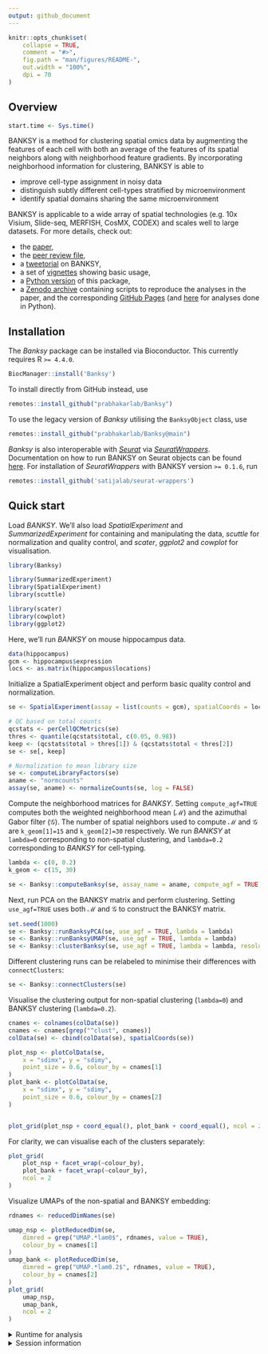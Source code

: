 ```yaml
---
output: github_document
---
```


<!-- README.md is generated from README.Rmd. Please edit that file -->

```r
knitr::opts_chunk$set(
    collapse = TRUE,
    comment = "#>",
    fig.path = "man/figures/README-",
    out.width = "100%", 
    dpi = 70
)
```

## Overview

```r
start.time <- Sys.time()
```

BANKSY is a method for clustering spatial omics data by augmenting the
features of each cell with both an average of the features of its spatial 
neighbors along with neighborhood feature gradients. By incorporating 
neighborhood information for clustering, BANKSY is able to

- improve cell-type assignment in noisy data
- distinguish subtly different cell-types stratified by microenvironment
- identify spatial domains sharing the same microenvironment

BANKSY is applicable to a wide array of spatial technologies (e.g. 10x Visium, 
Slide-seq, MERFISH, CosMX, CODEX) and scales well to large datasets. For more 
details, check out:

- the [paper](https://www.nature.com/articles/s41588-024-01664-3),
- the [peer review file](https://static-content.springer.com/esm/art%3A10.1038%2Fs41588-024-01664-3/MediaObjects/41588_2024_1664_MOESM3_ESM.pdf),
- a [tweetorial](https://x.com/shyam_lab/status/1762648072360792479?s=20) on BANKSY,
- a set of [vignettes](https://prabhakarlab.github.io/Banksy) showing basic 
  usage,
- a [Python version](https://github.com/prabhakarlab/Banksy_py) of this package,
- a [Zenodo archive](https://zenodo.org/records/10258795) containing scripts to 
  reproduce the analyses in the paper, and the corresponding
  [GitHub Pages](https://github.com/jleechung/banksy-zenodo) 
  (and [here](https://github.com/prabhakarlab/Banksy_py/tree/Banksy_manuscript) for analyses done in Python). 

## Installation

The *Banksy* package can be installed via Bioconductor. This currently requires
R `>= 4.4.0`. 

```r
BiocManager::install('Banksy')
```

To install directly from GitHub instead, use

```r
remotes::install_github("prabhakarlab/Banksy")
```

To use the legacy version of *Banksy* utilising the `BanksyObject` class, use

```r
remotes::install_github("prabhakarlab/Banksy@main")
```

*Banksy* is also interoperable with [*Seurat*](https://satijalab.org/seurat/) 
via [*SeuratWrappers*](https://github.com/satijalab/seurat-wrappers). 
Documentation on how to run BANKSY on Seurat objects can be found [here](https://github.com/satijalab/seurat-wrappers/blob/master/docs/banksy.md). 
For installation of *SeuratWrappers* with BANKSY version `>= 0.1.6`, run

```r
remotes::install_github('satijalab/seurat-wrappers')
```

## Quick start

Load *BANKSY*. We'll also load *SpatialExperiment* and *SummarizedExperiment* 
for containing and manipulating the data, *scuttle* for normalization 
and quality control, and *scater*, *ggplot2* and *cowplot* for visualisation.

```r
library(Banksy)

library(SummarizedExperiment)
library(SpatialExperiment)
library(scuttle)

library(scater)
library(cowplot)
library(ggplot2)
```

Here, we'll run *BANKSY* on mouse hippocampus data. 

```r
data(hippocampus)
gcm <- hippocampus$expression
locs <- as.matrix(hippocampus$locations)
```

Initialize a SpatialExperiment object and perform basic quality control and 
normalization. 

```r
se <- SpatialExperiment(assay = list(counts = gcm), spatialCoords = locs)

# QC based on total counts
qcstats <- perCellQCMetrics(se)
thres <- quantile(qcstats$total, c(0.05, 0.98))
keep <- (qcstats$total > thres[1]) & (qcstats$total < thres[2])
se <- se[, keep]

# Normalization to mean library size
se <- computeLibraryFactors(se)
aname <- "normcounts"
assay(se, aname) <- normalizeCounts(se, log = FALSE)
```

Compute the neighborhood matrices for *BANKSY*. Setting `compute_agf=TRUE` 
computes both the weighted neighborhood mean ($\mathcal{M}$) and the azimuthal 
Gabor filter ($\mathcal{G}$). The number of spatial neighbors used to compute 
$\mathcal{M}$ and $\mathcal{G}$ are `k_geom[1]=15` and `k_geom[2]=30` 
respectively. We run *BANKSY* at `lambda=0` corresponding to non-spatial 
clustering, and `lambda=0.2` corresponding to  *BANKSY* for cell-typing.

```r
lambda <- c(0, 0.2)
k_geom <- c(15, 30)

se <- Banksy::computeBanksy(se, assay_name = aname, compute_agf = TRUE, k_geom = k_geom)
```

Next, run PCA on the BANKSY matrix and perform clustering. Setting 
`use_agf=TRUE` uses both $\mathcal{M}$ and $\mathcal{G}$ to construct the 
BANKSY matrix.

```r
set.seed(1000)
se <- Banksy::runBanksyPCA(se, use_agf = TRUE, lambda = lambda)
se <- Banksy::runBanksyUMAP(se, use_agf = TRUE, lambda = lambda)
se <- Banksy::clusterBanksy(se, use_agf = TRUE, lambda = lambda, resolution = 1.2)
```

Different clustering runs can be relabeled to minimise their differences with 
`connectClusters`:

```r
se <- Banksy::connectClusters(se)
```

Visualise the clustering output for non-spatial clustering (`lambda=0`) and
BANKSY clustering (`lambda=0.2`).

```r
cnames <- colnames(colData(se))
cnames <- cnames[grep("^clust", cnames)]
colData(se) <- cbind(colData(se), spatialCoords(se))

plot_nsp <- plotColData(se,
    x = "sdimx", y = "sdimy",
    point_size = 0.6, colour_by = cnames[1]
)
plot_bank <- plotColData(se,
    x = "sdimx", y = "sdimy",
    point_size = 0.6, colour_by = cnames[2]
)


plot_grid(plot_nsp + coord_equal(), plot_bank + coord_equal(), ncol = 2)
```

For clarity, we can visualise each of the clusters separately:

```r
plot_grid(
    plot_nsp + facet_wrap(~colour_by),
    plot_bank + facet_wrap(~colour_by),
    ncol = 2
)
```

Visualize UMAPs of the non-spatial and BANKSY embedding:

```r
rdnames <- reducedDimNames(se)

umap_nsp <- plotReducedDim(se,
    dimred = grep("UMAP.*lam0$", rdnames, value = TRUE),
    colour_by = cnames[1]
)
umap_bank <- plotReducedDim(se,
    dimred = grep("UMAP.*lam0.2$", rdnames, value = TRUE),
    colour_by = cnames[2]
)
plot_grid(
    umap_nsp,
    umap_bank,
    ncol = 2
)
```

<details>
    <summary>Runtime for analysis</summary>

```r
Sys.time() - start.time
```

</details>

<details>
    <summary>Session information</summary>

```r
sessionInfo()
```

</details>

